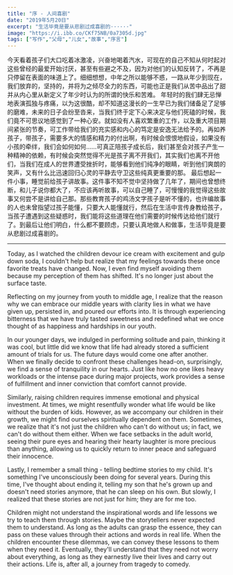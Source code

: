 ```yaml
---
title: "序 - 人间喜剧"
date: "2019年5月20日"
excerpt: "生活毕竟是要从悲剧过成喜剧的······"
image: "https://i.ibb.co/CKf75NB/0a7305d.jpg"
tags: ["写作","父母","儿女","故事","序言"]
---
```


今天看着孩子们大口吃着冰激凌，兴奋地喝着汽水，可现在的自己不知从何时起对这些曾经的最爱开始讨厌，甚至有些避之不及，因为对他们的认知反转了，不再是只停留在表面的味道上了。细细想想，中年之所以能够不惑，一路从年少到现在，我们放弃的，坚持的，并将为之倾尽全力的东西，可能也正是我们从苦中品出了甜并从内心里从新定义了年少时认为的所谓的快乐和苦难。
年轻时的我们肆无忌惮地表演孤独与疼痛，以为这很酷，却不知道这漫长的一生早已为我们储备足了足够的磨难，未来的日子会纷至沓来，当我们终于定下心来决定与他们死磕的时候，我们竟不可思议地感觉到了一种心安。就如没有人喜欢繁重的工作，以及重大项目期间紧张的节奏，可工作带给我们的充实感和内心的笃定是安逸无法给予的。再如养孩子，带孩子，需要多大的情感和精力的付出啊，有时候会恨恨地假设，如果没有小孩的牵绊，我们会如何如何……可真正陪孩子成长后，我们甚至会对孩子产生一种精神的依赖，有时候会突然觉得不光是孩子离不开我们，其实我们也离不开他们，当我们在成人的世界遭受挫折时，能够看到他们纯净的眼睛，听到他们爽朗的笑声，又有什么比迅速回归心灵的平静去守卫这些纯真更重要的那。
最后想起一件小事，睡觉前给孩子讲故事。这件事不知不觉中坚持做了几年了，期间也曾想终断，和儿子说你都大了，不应该再听故事，可以自己睡了，可慢慢的我觉得这些故事又何尝不是讲给自己那。那些教育孩子的鸡汤文字孩子是听不懂的，也许编故事的人也未曾指望过孩子能懂，只要大人能懂就行，然后在生活中言传身教给孩子，当孩子遭遇到这些疑惑时，我们能将这些道理在他们需要的时候传达给他们就行了。到最后让他们明白，什么都不要顾虑，只要认真地做人和做事，生活毕竟是要从悲剧过成喜剧的。

---

Today, as I watched the children devour ice cream with excitement and gulp down soda, I couldn't help but realize that my feelings towards these once favorite treats have changed. Now, I even find myself avoiding them because my perception of them has shifted. It's no longer just about the surface taste. 

Reflecting on my journey from youth to middle age, I realize that the reason why we can embrace our middle years with clarity lies in what we have given up, persisted in, and poured our efforts into. It is through experiencing bitterness that we have truly tasted sweetness and redefined what we once thought of as happiness and hardships in our youth.

In our younger days, we indulged in performing solitude and pain, thinking it was cool, but little did we know that life had already stored a sufficient amount of trials for us. The future days would come one after another. When we finally decide to confront these challenges head-on, surprisingly, we find a sense of tranquility in our hearts. Just like how no one likes heavy workloads or the intense pace during major projects, work provides a sense of fulfillment and inner conviction that comfort cannot provide.

Similarly, raising children requires immense emotional and physical investment. At times, we might resentfully wonder what life would be like without the burden of kids. However, as we accompany our children in their growth, we might find ourselves spiritually dependent on them. Sometimes, we realize that it's not just the children who can't do without us; in fact, we can't do without them either. When we face setbacks in the adult world, seeing their pure eyes and hearing their hearty laughter is more precious than anything, allowing us to quickly return to inner peace and safeguard their innocence.

Lastly, I remember a small thing - telling bedtime stories to my child. It's something I've unconsciously been doing for several years. During this time, I've thought about ending it, telling my son that he's grown up and doesn't need stories anymore, that he can sleep on his own. But slowly, I realized that these stories are not just for him; they are for me too.

Children might not understand the inspirational words and life lessons we try to teach them through stories. Maybe the storytellers never expected them to understand. As long as the adults can grasp the essence, they can pass on these values through their actions and words in real life. When the children encounter these dilemmas, we can convey these lessons to them when they need it. Eventually, they'll understand that they need not worry about everything, as long as they earnestly live their lives and carry out their actions. Life is, after all, a journey from tragedy to comedy.

